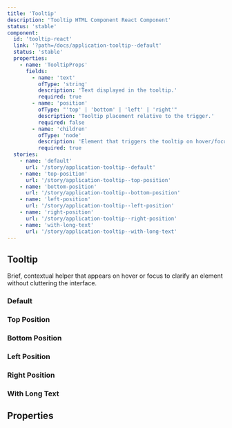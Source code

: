 ```yaml
---
title: 'Tooltip'
description: 'Tooltip HTML Component React Component'
status: 'stable'
component:
  id: 'tooltip-react'
  link: '?path=/docs/application-tooltip--default'
  status: 'stable'
  properties:
    - name: 'TooltipProps'
      fields:
        - name: 'text'
          ofType: 'string'
          description: 'Text displayed in the tooltip.'
          required: true
        - name: 'position'
          ofType: "'top' | 'bottom' | 'left' | 'right'"
          description: 'Tooltip placement relative to the trigger.'
          required: false
        - name: 'children'
          ofType: 'node'
          description: 'Element that triggers the tooltip on hover/focus.'
          required: true
  stories:
    - name: 'default'
      url: '/story/application-tooltip--default'
    - name: 'top-position'
      url: '/story/application-tooltip--top-position'
    - name: 'bottom-position'
      url: '/story/application-tooltip--bottom-position'
    - name: 'left-position'
      url: '/story/application-tooltip--left-position'
    - name: 'right-position'
      url: '/story/application-tooltip--right-position'
    - name: 'with-long-text'
      url: '/story/application-tooltip--with-long-text'
---
```


<Section current="react">

# Tooltip

Brief, contextual helper that appears on hover or focus to clarify an element without cluttering the interface.

### Default

<ComponentPreview>
  <StorybookFrame
    className="h-[248px] w-[504px]"
    componentId="tooltip-react"
    story="default"
  />
</ComponentPreview>

### Top Position

<ComponentPreview>
  <StorybookFrame
    className="h-[248px] w-[504px]"
    componentId="tooltip-react"
    story="top-position"
  />
</ComponentPreview>

### Bottom Position

<ComponentPreview>
  <StorybookFrame
    className="h-[248px] w-[504px]"
    componentId="tooltip-react"
    story="bottom-position"
  />
</ComponentPreview>

### Left Position

<ComponentPreview>
  <StorybookFrame
    className="h-[248px] w-[504px]"
    componentId="tooltip-react"
    story="left-position"
  />
</ComponentPreview>

### Right Position

<ComponentPreview>
  <StorybookFrame
    className="h-[248px] w-[504px]"
    componentId="tooltip-react"
    story="right-position"
  />
</ComponentPreview>

### With Long Text

<ComponentPreview>
  <StorybookFrame
    className="h-[248px] w-[504px]"
    componentId="tooltip-react"
    story="with-long-text"
  />
</ComponentPreview>

## Properties

<ComponentPropertiesTable componentId="tooltip-react" />

</Section>
